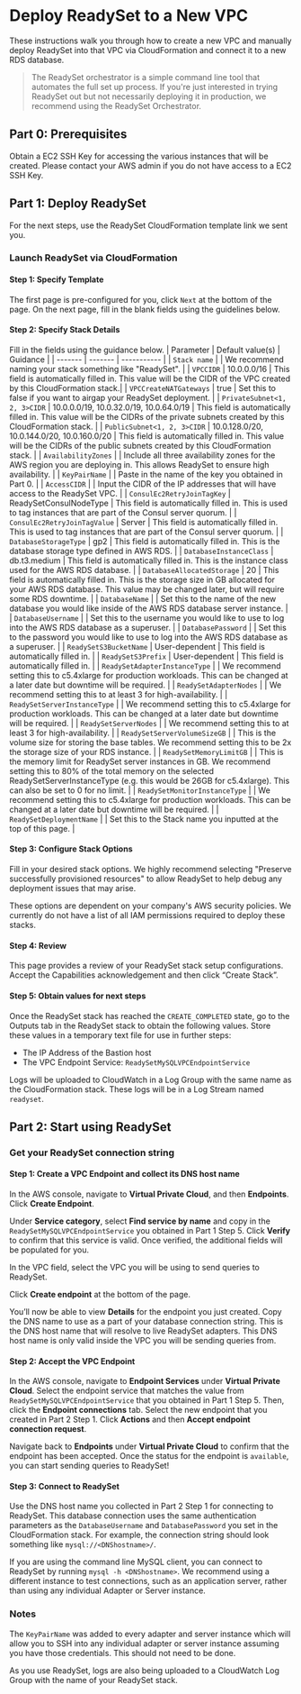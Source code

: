 # Deploy ReadySet to a New VPC
These instructions walk you through how to create a new VPC and manually deploy ReadySet into that VPC via CloudFormation and connect it to a new RDS database. 

> The ReadySet orchestrator is a simple command line tool that automates the full set up process. If you're just interested in trying ReadySet 
> out but not necessarily deploying it in production, we recommend using the ReadySet Orchestrator. 

## Part 0: Prerequisites

Obtain a EC2 SSH Key for accessing the various instances that will be created.
Please contact your AWS admin if you do not have access to a EC2 SSH Key.

## Part 1: Deploy ReadySet

For the next steps, use the ReadySet CloudFormation template link we sent you.


### Launch ReadySet via CloudFormation
#### Step 1: Specify Template
The first page is pre-configured for you, click `Next` at the bottom of the page. On the next page, fill in the blank fields using the guidelines below.
#### Step 2: Specify Stack Details
Fill in the fields using the guidance below.
| Parameter      | Default value(s) | Guidance |
| ------- | ------- | ----------- |
| `Stack name` |   | We recommend naming your stack something like "ReadySet".   |
| `VPCCIDR` | 10.0.0.0/16 | This field is automatically filled in. This value will be the CIDR of the VPC created by this CloudFormation stack.|
| `VPCCreateNATGateways` | true | Set this to false if you want to airgap your ReadySet deployment. |
| `PrivateSubnet<1, 2, 3>CIDR` | 10.0.0.0/19, 10.0.32.0/19, 10.0.64.0/19 | This field is automatically filled in. This value will be the CIDRs of the private subnets created by this CloudFormation stack. |
| `PublicSubnet<1, 2, 3>CIDR` | 10.0.128.0/20, 10.0.144.0/20, 10.0.160.0/20 | This field is automatically filled in. This value will be the CIDRs of the public subnets created by this CloudFormation stack. |
| `AvailabilityZones` |   | Include all three availability zones for the AWS region you are deploying in. This allows ReadySet to ensure high availability. |
| `KeyPairName` |   | Paste in the name of the key you obtained in Part 0. |
| `AccessCIDR` |   | Input the CIDR of the IP addresses that will have access to the ReadySet VPC. |
| `ConsulEc2RetryJoinTagKey` | ReadySetConsulNodeType | This field is automatically filled in. This is used to tag instances that are part of the Consul server quorum. |
| `ConsulEc2RetryJoinTagValue` | Server | This field is automatically filled in. This is used to tag instances that are part of the Consul server quorum. |
| `DatabaseStorageType` | gp2  | This field is automatically filled in. This is the database storage type defined in AWS RDS. |
| `DatabaseInstanceClass` | db.t3.medium  | This field is automatically filled in. This is the instance class used for the AWS RDS database. |
| `DatabaseAllocatedStorage` | 20  | This field is automatically filled in. This is the storage size in GB allocated for your AWS RDS database. This value may be changed later, but will require some RDS downtime. |
| `DatabaseName` |   | Set this to the name of the new database you would like inside of the AWS RDS database server instance. |
| `DatabaseUsername` |   | Set this to the username you would like to use to log into the AWS RDS database as a superuser. |
| `DatabasePassword` |   | Set this to the password you would like to use to log into the AWS RDS database as a superuser. |
| `ReadySetS3BucketName` | User-dependent  | This field is automatically filled in. |
| `ReadySetS3Prefix` | User-dependent  | This field is automatically filled in. |
| `ReadySetAdapterInstanceType` |   | We recommend setting this to c5.4xlarge for production workloads. This can be changed at a later date but downtime will be required. |
| `ReadySetAdapterNodes` |   | We recommend setting this to at least 3 for high-availability. |
| `ReadySetServerInstanceType` |   | We recommend setting this to c5.4xlarge for production workloads. This can be changed at a later date but downtime will be required. |
| `ReadySetServerNodes` |   | We recommend setting this to at least 3 for high-availability. |
| `ReadySetServerVolumeSizeGB` |   | This is the volume size for storing the base tables. We recommend setting this to be 2x the storage size of your RDS instance. |
| `ReadySetMemoryLimitGB` |   | This is the memory limit for ReadySet server instances in GB. We recommend setting this to 80% of the total memory on the selected ReadySetServerInstanceType (e.g. this would be 26GB for c5.4xlarge). This can also be set to 0 for no limit. |
| `ReadySetMonitorInstanceType` |   | We recommend setting this to c5.4xlarge for production workloads. This can be changed at a later date but downtime will be required. |
| `ReadySetDeploymentName` |   | Set this to the Stack name you inputted at the top of this page. |


#### Step 3: Configure Stack Options
Fill in your desired stack options. We highly recommend selecting "Preserve successfully provisioned resources" to allow ReadySet to help debug any deployment issues that may arise.

These options are dependent on your company's AWS security policies. We currently do not have a list of all IAM permissions required to deploy these stacks.

#### Step 4: Review
This page provides a review of your ReadySet stack setup configurations. Accept the Capabilities acknowledgement and then click “Create Stack”. 

#### Step 5: Obtain values for next steps
Once the ReadySet stack has reached the `CREATE_COMPLETED` state, go to the Outputs tab in the ReadySet stack to obtain the following values. Store these values in a temporary text file for use in further steps:
- The IP Address of the Bastion host 
- The VPC Endpoint Service: `ReadySetMySQLVPCEndpointService`

Logs will be uploaded to CloudWatch in a Log Group with the same name as the CloudFormation stack. These logs will be in a Log Stream named `readyset`.

## Part 2: Start using ReadySet 
### Get your ReadySet connection string 
#### Step 1: Create a VPC Endpoint and collect its DNS host name
In the AWS console, navigate to **Virtual Private Cloud**, and then **Endpoints**. Click **Create Endpoint**.

Under **Service category**, select **Find service by name** and copy in the `ReadySetMySQLVPCEndpointService` you obtained in Part 1 Step 5. Click **Verify** to confirm that this service is valid. Once verified, the additional fields will be populated for you.

In the VPC field, select the VPC you will be using to send queries to ReadySet. 

Click **Create endpoint** at the bottom of the page. 

You’ll now be able to view **Details** for the endpoint you just created. Copy the DNS name to use as a part of your database connection string. This is the DNS host name that will resolve to live ReadySet adapters. This DNS host name is only valid inside the VPC you will be sending queries from. 

#### Step 2: Accept the VPC Endpoint
In the AWS console, navigate to **Endpoint Services** under **Virtual Private Cloud**. Select the endpoint service that matches the value from `ReadySetMySQLVPCEndpointService` that you obtained in Part 1 Step 5. Then, click the **Endpoint connections** tab. Select the new endpoint that you created in Part 2 Step 1. Click **Actions** and then **Accept endpoint connection request**. 

Navigate back to **Endpoints** under **Virtual Private Cloud** to confirm that the endpoint has been accepted. Once the status for the endpoint is `available`, you can start sending queries to ReadySet!

#### Step 3: Connect to ReadySet
Use the DNS host name you collected in Part 2 Step 1 for connecting to ReadySet. This database connection uses the same authentication parameters as the `DatabaseUsername` and `DatabasePassword` you set in the CloudFormation stack. For example, the connection string should look something like `mysql://<DNShostname>/`.

If you are using the command line MySQL client, you can connect to ReadySet by running `mysql -h <DNShostname>`. We recommend using a different instance to test connections, such as an application server, rather than using any individual Adapter or Server instance.


### Notes 
The `KeyPairName` was added to every adapter and server instance which will allow you to SSH into any individual adapter or server instance assuming you have those credentials. This should not need to be done. 

As you use ReadySet, logs are also being uploaded to a CloudWatch Log Group with the name of your ReadySet stack.